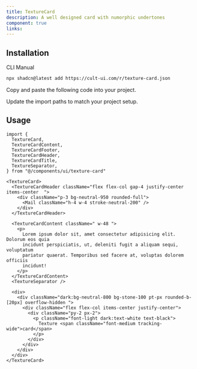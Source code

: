 ```yaml
---
title: TextureCard
description: A well designed card with numorphic undertones
component: true
links:
---
```


<ComponentPreview
  name="texture-card-demo"
  className="[&_.preview>[data-orientation=vertical]]:sm:max-w-[70%]"
  description="All variations"
/>

## Installation

<CodeTabs>

<TabsList>
  <TabsTrigger value="cli">CLI</TabsTrigger>
  <TabsTrigger value="manual">Manual</TabsTrigger>
</TabsList>

<TabsContent value="cli">

```bash
npx shadcn@latest add https://cult-ui.com/r/texture-card.json
```

</TabsContent>

<TabsContent value="manual">

<Steps>

<Step>Copy and paste the following code into your project.</Step>

<ComponentSource name="texture-card" />

<Step>Update the import paths to match your project setup.</Step>

</Steps>

</TabsContent>

</CodeTabs>

## Usage

```tsx
import {
  TextureCard,
  TextureCardContent,
  TextureCardFooter,
  TextureCardHeader,
  TextureCardTitle,
  TextureSeparator,
} from "@/components/ui/texture-card"
```

```tsx
<TextureCard>
  <TextureCardHeader className="flex flex-col gap-4 justify-center items-center  ">
    <div className="p-3 bg-neutral-950 rounded-full">
      <Mail className="h-4 w-4 stroke-neutral-200" />
    </div>
  </TextureCardHeader>

  <TextureCardContent className=" w-48 ">
    <p>
      Lorem ipsum dolor sit, amet consectetur adipisicing elit. Dolorum eos quia
      incidunt perspiciatis, ut, deleniti fugit a aliquam sequi, voluptatum
      pariatur quaerat. Temporibus sed facere at, voluptas dolorem officiis
      incidunt!
    </p>
  </TextureCardContent>
  <TextureSeparator />

  <div>
    <div className="dark:bg-neutral-800 bg-stone-100 pt-px rounded-b-[20px] overflow-hidden ">
      <div className="flex flex-col items-center justify-center">
        <div className="py-2 px-2">
          <p className="font-light dark:text-white text-black">
            Texture <span className="font-medium tracking-wide">card</span>
          </p>
        </div>
      </div>
    </div>
  </div>
</TextureCard>
```
